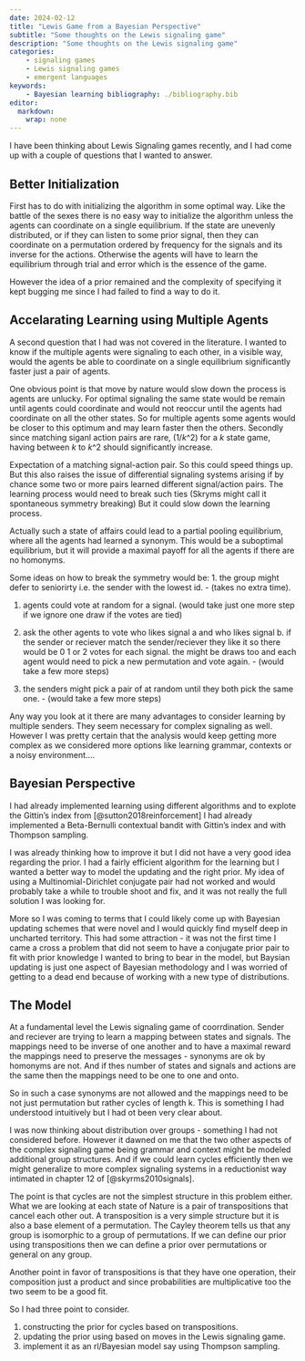 ```yaml
---
date: 2024-02-12
title: "Lewis Game from a Bayesian Perspective"
subtitle: "Some thoughts on the Lewis signaling game"
description: "Some thoughts on the Lewis signaling game"
categories: 
    - signaling games
    - Lewis signaling games
    - emergent languages
keywords:
    - Bayesian learning bibliography: ./bibliography.bib
editor: 
  markdown: 
    wrap: none
---
```


I have been thinking about Lewis Signaling games recently, and I had come up with a couple of questions that I wanted to answer.

## Better Initialization

First has to do with initializing the algorithm in some optimal way. Like the battle of the sexes there is no easy way to initialize the algorithm unless the agents can coordinate on a single equilibrium. If the state are unevenly distributed, or if they can listen to some prior signal, then they can coordinate on a permutation ordered by frequency for the signals and its inverse for the actions. Otherwise the agents will have to learn the equilibrium through trial and error which is the essence of
the game.

However the idea of a prior remained and the complexity of specifying it kept bugging me since I had failed to find a way to do it.

## Accelarating Learning using Multiple Agents

A second question that I had was not covered in the literature. I wanted to know if the multiple agents were signaling to each other, in a visible way, would the agents be able to coordinate on a single equilibrium significantly faster just a pair of agents.

One obvious point is that move by nature would slow down the process is agents are unlucky. For optimal signaling the same state would be remain until agents could coordinate and would not reoccur until the agents had coordinate on all the other states. So for multiple agents some agents would be closer to this optimum and may learn faster then the others.
Secondly since matching siganl action pairs are rare, $(1/k\^2)$ for a $k$ state game, having between $k$ to $k\^2$ should significantly increase.

Expectation of a matching signal-action pair. So this could speed things up. But this also raises the issue of differential signaling systems arising if by chance some two or more pairs learned different signal/action pairs. The learning process would need to break such ties (Skryms might call it spontaneous symmetry breaking) But it could slow down the learning process.

Actually such a state of affairs could lead to a partial pooling equilibrium, where all the agents had learned a synonym. This would be a suboptimal equilibrium, but it will provide a maximal payoff for all the agents if there are no homonyms.

Some ideas on how to break the symmetry would be: 1. the group might defer to seniorirty i.e. the sender with the lowest id. - (takes no extra time). 

1. agents could vote at random for a signal. (would take just one more step if we ignore one draw if the votes are tied) 

2. ask the other agents to vote who likes signal a and who likes signal b. if the sender or reciever match the sender/reciever they like it so there would be 0 1 or 2 votes for each signal. the might be draws too and each agent would need to pick a new permutation and vote again. - (would take a few more steps) 

3. the senders might pick a pair of at random until they both pick the same one. - (would take a few more steps)

Any way you look at it there are many advantages to consider learning by multiple senders. They seem necessary for complex signaling as well. However I was pretty certain that the analysis would keep getting more complex as we considered more options like learning grammar, contexts or a noisy environment....

## Bayesian Perspective

I had already implemented learning using different algorithms and to explote the Gittin's index from [@sutton2018reinforcement] I had already implemented a Beta-Bernulli contextual bandit with Gittin's index and with Thompson sampling.

I was already thinking how to improve it but I did not have a very good idea regarding the prior. I had a fairly efficient algorithm for the learning but I wanted a better way to model the updating and the right prior. My idea of using a Multinomial-Dirichlet conjugate pair had not worked and would probably take a while to trouble shoot and fix, and it
was not really the full solution I was looking for.

More so I was coming to terms that I could likely come up with Bayesian updating schemes that were novel and I would quickly find myself deep in uncharted territory. This had some attraction - it was not the first time I came a cross a problem that did not seem to have a conjugate prior pair to fit with prior knowledge I wanted to bring to bear in the model, but Baysian updating is just one aspect of Bayesian methodology and I was worried of getting to a dead end because of working with a new
type of distributions.

## The Model

At a fundamental level the Lewis signaling game of coorrdination. Sender and reciever are trying to learn a mapping between states and signals.
The mappings need to be inverse of one another and to have a maximal reward the mappings need to preserve the messages - synonyms are ok by homonyms are not. And if thes number of states and signals and actions are the same then the mappings need to be one to one and onto.

So in such a case synonyms are not allowed and the mappings need to be not just permutation but rather cycles of length k. This is something I had understood intuitively but I had ot been very clear about.

I was now thinking about distribution over groups - something I had not considered before. However it dawned on me that the two other aspects of the complex signaling game being grammar and context might be modeled additional group structures. And if we could learn cycles efficiently then we might generalize to more complex signaling systems in a reductionist way intimated in chapter 12 of [@skyrms2010signals].

The point is that cycles are not the simplest structure in this problem either. What we are looking at each state of Nature is a pair of transpositions that cancel each other out. A transposition is a very simple structure but it is also a base element of a permutation. The Cayley theorem tells us that any group is isomorphic to a group of permutations. If we can define our prior using transpositions then we can define a prior over permutations or general on any group.

Another point in favor of transpositions is that they have one operation, their composition just a product and since probabilities are multiplicative too the two seem to be a good fit.

So I had three point to consider.

1.  constructing the prior for cycles based on transpositions.
2.  updating the prior using based on moves in the Lewis signaling game.
3.  implement it as an rl/Bayesian model say using Thompson sampling.

